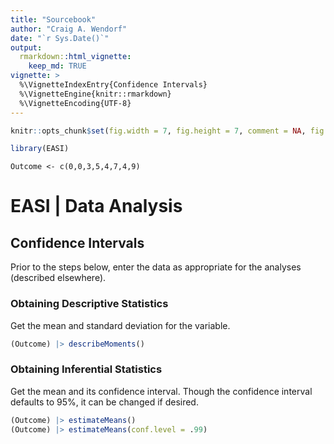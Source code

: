 ```yaml
---
title: "Sourcebook"
author: "Craig A. Wendorf"
date: "`r Sys.Date()`"
output: 
  rmarkdown::html_vignette:
    keep_md: TRUE
vignette: >
  %\VignetteIndexEntry{Confidence Intervals}
  %\VignetteEngine{knitr::rmarkdown}
  %\VignetteEncoding{UTF-8}
---
```


```r
knitr::opts_chunk$set(fig.width = 7, fig.height = 7, comment = NA, fig.path = "figures/")
```

```r
library(EASI)
```

```{r.include=FALSE}
Outcome <- c(0,0,3,5,4,7,4,9)
```

# EASI | Data Analysis

## Confidence Intervals

Prior to the steps below, enter the data as appropriate for the analyses (described elsewhere).

### Obtaining Descriptive Statistics

Get the mean and standard deviation for the variable.

```r
(Outcome) |> describeMoments()
```

### Obtaining Inferential Statistics

Get the mean and its confidence interval. Though the confidence interval defaults to 95%, it can be changed if desired.

```r
(Outcome) |> estimateMeans()
(Outcome) |> estimateMeans(conf.level = .99)
```
